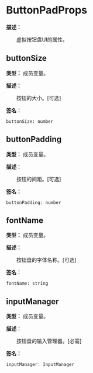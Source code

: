 
# ButtonPadProps

**描述：**

&emsp;&emsp;虚拟按钮盘UI的属性。

## buttonSize

**类型：** 成员变量。

**描述：**

&emsp;&emsp;按钮的大小。[可选]

**签名：**
```tl
buttonSize: number
```

## buttonPadding

**类型：** 成员变量。

**描述：**

&emsp;&emsp;按钮的间距。[可选]

**签名：**
```tl
buttonPadding: number
```

## fontName

**类型：** 成员变量。

**描述：**

&emsp;&emsp;按钮盘的字体名称。[可选]

**签名：**
```tl
fontName: string
```

## inputManager

**类型：** 成员变量。

**描述：**

&emsp;&emsp;按钮盘的输入管理器。[必需]

**签名：**
```tl
inputManager: InputManager
```